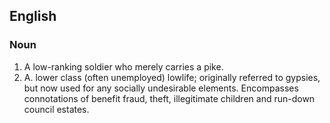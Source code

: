 ==English==
===Noun===
#A low-ranking soldier who merely carries a pike.
#A. lower class (often unemployed) lowlife; originally referred to gypsies, but now used for any socially undesirable elements. Encompasses connotations of benefit fraud, theft, illegitimate children and run-down council estates.